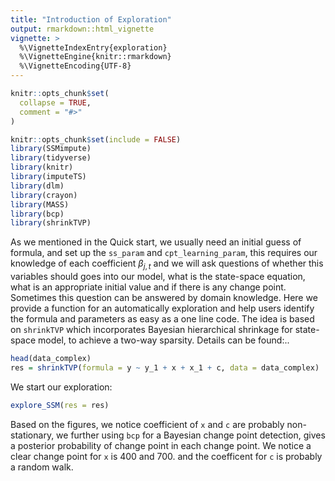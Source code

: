 ```yaml
---
title: "Introduction of Exploration"
output: rmarkdown::html_vignette
vignette: >
  %\VignetteIndexEntry{exploration}
  %\VignetteEngine{knitr::rmarkdown}
  %\VignetteEncoding{UTF-8}
---
```


```r
knitr::opts_chunk$set(
  collapse = TRUE,
  comment = "#>"
)
```

```r
knitr::opts_chunk$set(include = FALSE)
library(SSMimpute)
library(tidyverse)
library(knitr)
library(imputeTS)
library(dlm)
library(crayon)
library(MASS)
library(bcp)
library(shrinkTVP)
```
As we mentioned in the Quick start, we usually need an initial guess of formula, and set up the `ss_param` and `cpt_learning_param`, this requires our knowledge of each coefficient $\beta_{j,t}$ and we will ask questions of whether this variables should goes into our model, what is the state-space equation, what is an appropriate initial value and if there is any change point. Sometimes this question can be answered by domain knowledge. Here we provide a function for an automatically exploration and help users identify the formula and parameters as easy as a one line code. The idea is based on `shrinkTVP` which incorporates Bayesian hierarchical shrinkage for state-space model, to achieve a two-way sparsity. Details can be found:..

```r
head(data_complex)
res = shrinkTVP(formula = y ~ y_1 + x + x_1 + c, data = data_complex)
```
We start our exploration:
```r
explore_SSM(res = res)
```
Based on the figures, we notice coefficient of `x` and `c` are probably non-stationary, we further using `bcp` for a Bayesian change point detection, gives a posterior probability of change point in each change point. We notice a clear change point for `x` is 400 and 700. and the coefficent for `c` is probably a random walk.



